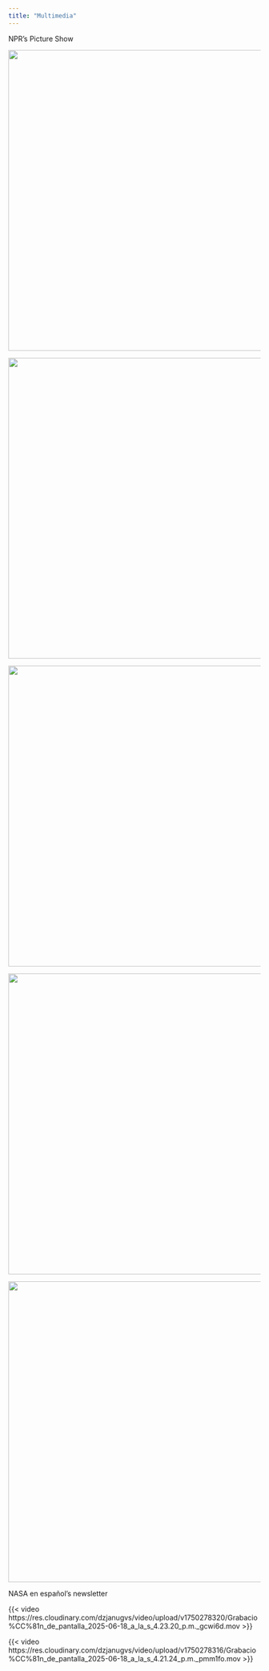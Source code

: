 ```yaml
---
title: "Multimedia"
---
```


NPR's Picture Show 

<!-- Row 1 -->
::: {.grid}

::: {.g-col-6}
![ ](https://res.cloudinary.com/dzjanugvs/image/upload/v1750277716/Captura_de_pantalla_2025-06-18_a_la_s_4.11.14_p.m._a8xo2s.png){.lightbox width=600} 
:::

::: {.g-col-6}
![ ](https://res.cloudinary.com/dzjanugvs/image/upload/v1750277709/Captura_de_pantalla_2025-06-18_a_la_s_4.10.13_p.m._e2duhl.png){.lightbox width=600} 

:::
:::


<!-- Row 2 -->
::: {.grid}
::: {.g-col-4}


![ ]( https://res.cloudinary.com/dzjanugvs/image/upload/v1750277711/Captura_de_pantalla_2025-06-18_a_la_s_4.10.30_p.m._gpgchv.png){.lightbox width=600} 


:::

::: {.g-col-4}
![ ](https://res.cloudinary.com/dzjanugvs/image/upload/v1750277721/Captura_de_pantalla_2025-06-18_a_la_s_4.12.22_p.m._hoqsew.png){.lightbox width=600} 
:::

::: {.g-col-4}
![ ](https://res.cloudinary.com/dzjanugvs/image/upload/v1750277726/Captura_de_pantalla_2025-06-18_a_la_s_4.13.03_p.m._aq4iqs.png){.lightbox width=600} 

:::
:::

NASA en español's newsletter

<!-- Row 1 -->
::: {.grid}
::: {.g-col-6}
{{< video https://res.cloudinary.com/dzjanugvs/video/upload/v1750278320/Grabacio%CC%81n_de_pantalla_2025-06-18_a_la_s_4.23.20_p.m._gcwi6d.mov >}}

:::

::: {.g-col-6}
{{< video https://res.cloudinary.com/dzjanugvs/video/upload/v1750278316/Grabacio%CC%81n_de_pantalla_2025-06-18_a_la_s_4.21.24_p.m._pmm1fo.mov >}}

:::
:::

